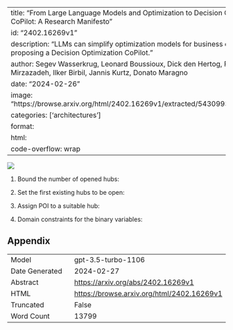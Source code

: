 
---
title: "From Large Language Models and Optimization to Decision Optimization CoPilot: A Research Manifesto"
id: "2402.16269v1"
description: "LLMs can simplify optimization models for business decisions, proposing a Decision Optimization CoPilot."
author: Segev Wasserkrug, Leonard Boussioux, Dick den Hertog, Farzaneh Mirzazadeh, Ilker Birbil, Jannis Kurtz, Donato Maragno
date: "2024-02-26"
image: "https://browse.arxiv.org/html/2402.16269v1/extracted/5430993/GPTContext.png"
categories: ['architectures']
format:
  html:
    code-overflow: wrap
---

![](https://browse.arxiv.org/html/2402.16269v1/extracted/5430993/GPTContext.png)

1. Bound the number of opened hubs:

2. Set the first existing hubs to be open:

3. Assign POI to a suitable hub:

4. Domain constraints for the binary variables:

## Appendix

|          |          |
|----------|----------|
| Model     | gpt-3.5-turbo-1106       |
| Date Generated     | 2024-02-27       |
| Abstract | [https://arxiv.org/abs/2402.16269v1](https://arxiv.org/abs/2402.16269v1)        |
| HTML     | [https://browse.arxiv.org/html/2402.16269v1](https://browse.arxiv.org/html/2402.16269v1)       |
| Truncated       | False       |
| Word Count       | 13799       |